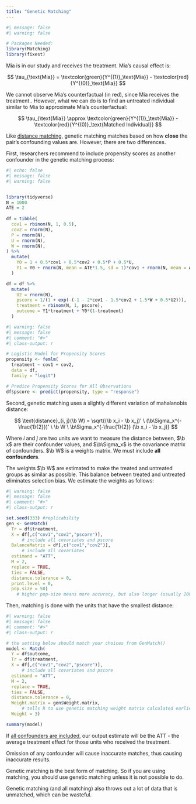 ```yaml
---
title: "Genetic Matching"
---
```


```r
#| message: false
#| warning: false

# Packages Needed:
library(Matching)
library(fixest)
```

Mia is in our study and receives the treatment. Mia's causal effect is:

$$
\tau_{\text{Mia}} = \textcolor{green}{Y^{(1)}_\text{Mia}} - \textcolor{red}{Y^{(0)}_\text{Mia}}
$$

We cannot observe Mia's counterfactual (in red), since Mia receives the treatment.. However, what we can do is to find an untreated individual similar to Mia to approximate Mia's counterfactual:

$$
\tau_{\text{Mia}} \approx \textcolor{green}{Y^{(1)}_\text{Mia}} - \textcolor{red}{Y^{(0)}_\text{Matched Individual}}
$$

Like [distance matching](distance.qmd), genetic matching matches based on how **close** the pair's confounding values are. However, there are two differences.

First, researchers recommend to include propensity scores as another confounder in the genetic matching process:

```r
#| echo: false
#| message: false
#| warning: false


library(tidyverse)
N = 1000
ATE = 2
  
df = tibble(
  cov1 = rbinom(N, 1, 0.5),
  cov2 = rnorm(N),
  P = rnorm(N),
  U = rnorm(N), 
  W = rnorm(N),
) %>%
  mutate(
    Y0 = 1 + 0.5*cov1 + 0.5*cov2 + 0.5*P + 0.5*U,
    Y1 = Y0 + rnorm(N, mean = ATE*1.5, sd = 1)*cov1 + rnorm(N, mean = ATE/2)*(1-cov1)
  )

df = df %>%
  mutate(
    U2 = rnorm(N),
    pscore = 1/(1 + exp(-(-1 - 2*cov1 - 1.5*cov2 + 1.5*W + 0.5*U2))),
    treatment = rbinom(N, 1, pscore),
    outcome = Y1*treatment + Y0*(1-treatment)
  )
```

```r
#| warning: false
#| message: false
#| comment: "#>"
#| class-output: r

# Logistic Model for Propensity Scores
propensity <- femlm(
  treatment ~ cov1 + cov2,
  data = df,
  family = "logit")

# Predice Propensity Scores for All Observations
df$pscore <- predict(propensity, type = "response")
```

Second, genetic matching uses a slightly different variation of mahalanobis distance:

$$
\text{distance}_{i, j}(\b W) = \sqrt{(\b x_i - \b x_j)' \ (\b\Sigma_x^{-\frac{1}{2}})' \ \b W \ \b\Sigma_x^{-\frac{1}{2}}  (\b x_i - \b x_j)}
$$

::: small
Where $i$ and $j$ are two units we want to measure the distance between, $\b x$ are their confounder values, and $\b\Sigma_x$ is the covariance matrix of confounders. $\b W$ is a weights matrix. We must include **all confounders**.
:::

The weights $\b W$ are estimated to make the treated and untreated groups as similar as possible. This balance between treated and untreated eliminates selection bias. We estimate the weights as follows:

```r
#| warning: false
#| message: false
#| comment: "#>"
#| class-output: r

set.seed(333) #replicability
gen <- GenMatch(
  Tr = df$treatment,
  X = df[,c("cov1","cov2","pscore")],
      # include all covariates and pscore
  BalanceMatrix = df[,c("cov1","cov2")],
      # include all covariates
  estimand = "ATT",
  M = 2,
  replace = TRUE,
  ties = FALSE,
  distance.tolerance = 0,
  print.level = 0,
  pop.size = 50)
    # higher pop-size means more accuracy, but also longer (usually 200 is good)
```

Then, matching is done with the units that have the smallest distance:

```r
#| warning: false
#| message: false
#| comment: "#>"
#| class-output: r

# the setting below should match your choices from GenMatch()
model <- Match(
  Y = df$outcome,
  Tr = df$treatment,
  X = df[,c("cov1","cov2","pscore")],
      # include all covariates and pscore
  estimand = "ATT",
  M = 2,
  replace = TRUE,
  ties = FALSE,
  distance.tolerance = 0,
  Weight.matrix = gen$Weight.matrix,
      # tells R to use genetic matching weight matrix calculated earlier
  Weight = 3)

summary(model)
```

If [all confounders are included]{.underline}, our output estimate will be the ATT - the average treatment effect for those units who received the treatment.

::: small
Omission of any confounder will cause inaccurate matches, thus causing inaccurate results.
:::

Genetic matching is the best form of matching. So if you are using matching, you should use genetic matching unless it is not possible to do.

Genetic matching (and all matching) also throws out a lot of data that is unmatched, which can be wasteful.

